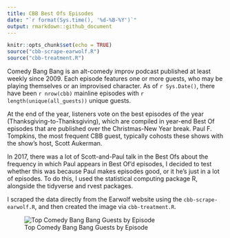 ```yaml
---
title: CBB Best Ofs Episodes
date: "`r format(Sys.time(), '%d-%B-%Y')`"
output: rmarkdown::github_document
---
```


```r
knitr::opts_chunk$set(echo = TRUE)
source("cbb-scrape-earwolf.R")
source("cbb-treatment.R")
```

Comedy Bang Bang is an alt-comedy improv podcast published at least weekly since 2009. Each episode features one or more guests, who may be playing themselves or an improvised character. As of `r Sys.Date()`, there have been `r nrow(cbb)` mainline episodes with `r length(unique(all_guests))` unique guests.

At the end of the year, listeners vote on the best episodes of the year (Thanksgiving-to-Thanksgiving), which are compiled in year-end Best Of episodes that are published over the Christmas-New Year break. Paul F. Tompkins, the most frequent CBB guest, typically cohosts these shows with the show's host, Scott Aukerman.

In 2017, there was a lot of Scott-and-Paul talk in the Best Ofs about the frequency in which Paul appears in Best Of'd episodes, I decided to test whether this was because Paul makes episodes good, or it he's just in a lot of episodes. To do this, I used the statistical computing package R, alongside the tidyverse and rvest packages.

I scraped the data directly from the Earwolf website using the `cbb-scrape-earwolf.R`, and then created the image via `cbb-treatment.R`.

![Top Comedy Bang Bang Guests by Episode](https://github.com/colindouglas/podcasts/blob/master/images/cbb-bestof-plot.png)


